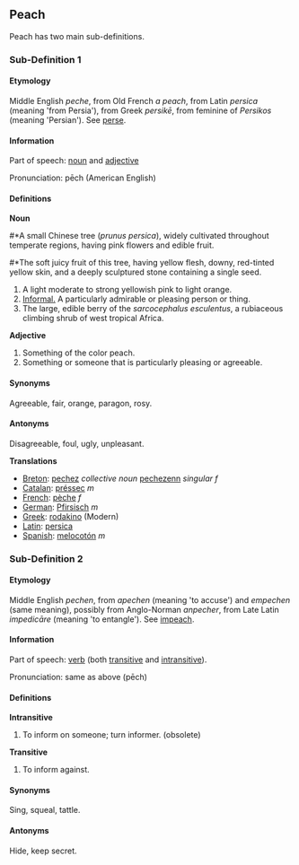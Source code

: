 ==Peach==

Peach has two main sub-definitions.

===Sub-Definition 1===

====Etymology====

Middle English <i>peche</i>, from Old French <i>a peach</i>, from Latin <i>persica</i> (meaning 'from Persia'), from Greek <i>persikē</i>, from feminine of <i>Persikos</i> (meaning 'Persian'). See [[perse]].

====Information====

Part of speech: [[noun]] and [[adjective]]

Pronunciation: pēch (American English)

====Definitions====

<b>Noun</b>

#*A small Chinese tree (<i>prunus persica</i>), widely cultivated throughout temperate regions, having pink flowers and edible fruit.
#*The soft juicy fruit of this tree, having yellow flesh, downy, red-tinted yellow skin, and a deeply sculptured stone containing a single seed.
#A light moderate to strong yellowish pink to light orange.
#<u>Informal.</u> A particularly admirable or pleasing person or thing.
#The large, edible berry of the <i>sarcocephalus esculentus</i>, a rubiaceous climbing shrub of west tropical Africa.

<b>Adjective</b>

#Something of the color peach.
#Something or someone that is particularly pleasing or agreeable.

====Synonyms====

Agreeable, fair, orange, paragon, rosy.

====Antonyms====

Disagreeable, foul, ugly, unpleasant.

'''Translations'''

*[[Breton]]: [[pechez]] ''collective noun'' [[pechezenn]] ''singular f''
*[[Catalan]]: [[préssec]] ''m''
*[[French]]: [[pèche]] ''f''
*[[German]]: [[Pfirsisch]] ''m''
*[[Greek]]: [[rodakino]] (Modern)
*[[Latin]]: [[persica]]
*[[Spanish]]: [[melocotón]] ''m''

===Sub-Definition 2===

====Etymology====

Middle English <i>pechen</i>, from <i>apechen</i> (meaning 'to accuse') and <i>empechen</i> (same meaning), possibly from Anglo-Norman <i>anpecher</i>, from Late Latin <i>impedicāre</i> (meaning 'to entangle'). See [[impeach]].

====Information====

Part of speech: [[verb]] (both [[transitive]] and [[intransitive]]).

Pronunciation: same as above (pēch)

====Definitions====

<b>Intransitive</b>

#To inform on someone; turn informer. (obsolete)

<b>Transitive</b>

#To inform against.

====Synonyms====

Sing, squeal, tattle.

====Antonyms====

Hide, keep secret.